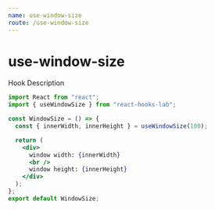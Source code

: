 ```yaml
---
name: use-window-size
route: /use-window-size
---
```



# use-window-size

Hook Description

<Playground>
  <WindowSize />
</Playground>

```jsx
import React from "react";
import { useWindowSize } from "react-hooks-lab";

const WindowSize = () => {
  const { innerWidth, innerHeight } = useWindowSize(100);

  return (
    <div>
      window width: {innerWidth}
      <br />
      window height: {innerHeight}
    </div>
  );
};
export default WindowSize;
```
